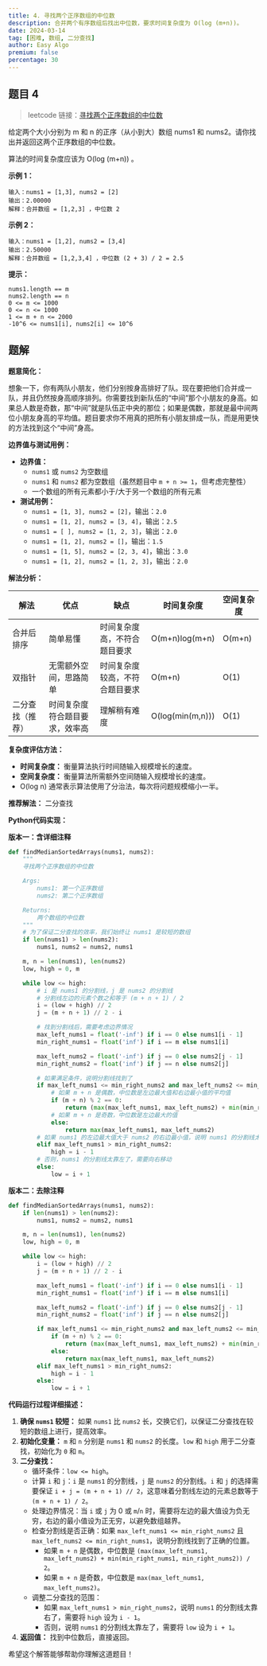 ```yaml
---
title: 4. 寻找两个正序数组的中位数
description: 合并两个有序数组后找出中位数，要求时间复杂度为 O(log (m+n))。
date: 2024-03-14
tag: [困难, 数组, 二分查找]
author: Easy Algo
premium: false
percentage: 30
---
```


## 题目 4

> leetcode 链接：[寻找两个正序数组的中位数](https://leetcode.cn/problems/median-of-two-sorted-arrays/)

给定两个大小分别为 m 和 n 的正序（从小到大）数组 nums1 和 nums2。请你找出并返回这两个正序数组的中位数。

算法的时间复杂度应该为 O(log (m+n)) 。

**示例 1：**
```
输入：nums1 = [1,3], nums2 = [2]
输出：2.00000
解释：合并数组 = [1,2,3] ，中位数 2
```

**示例 2：**
```
输入：nums1 = [1,2], nums2 = [3,4]
输出：2.50000
解释：合并数组 = [1,2,3,4] ，中位数 (2 + 3) / 2 = 2.5
```

**提示：**
```
nums1.length == m
nums2.length == n
0 <= m <= 1000
0 <= n <= 1000
1 <= m + n <= 2000
-10^6 <= nums1[i], nums2[i] <= 10^6
```

## 题解

**题意简化：**

想象一下，你有两队小朋友，他们分别按身高排好了队。现在要把他们合并成一队，并且仍然按身高顺序排列。你需要找到新队伍的“中间”那个小朋友的身高。如果总人数是奇数，那“中间”就是队伍正中央的那位；如果是偶数，那就是最中间两位小朋友身高的平均值。题目要求你不用真的把所有小朋友排成一队，而是用更快的方法找到这个“中间”身高。

**边界值与测试用例：**

*   **边界值：**
    *   `nums1` 或 `nums2` 为空数组
    *   `nums1` 和 `nums2` 都为空数组（虽然题目中 `m + n >= 1`，但考虑完整性）
    *   一个数组的所有元素都小于/大于另一个数组的所有元素
*   **测试用例：**
    *   `nums1 = [1, 3], nums2 = [2]`，输出：`2.0`
    *   `nums1 = [1, 2], nums2 = [3, 4]`，输出：`2.5`
    *   `nums1 = [ ], nums2 = [1, 2, 3]`，输出：`2.0`
    *   `nums1 = [1, 2], nums2 = []`，输出：`1.5`
    *   `nums1 = [1, 5], nums2 = [2, 3, 4]`，输出：`3.0`
    *   `nums1 = [1, 2], nums2 = [1, 2, 3]`，输出：`2.0`

**解法分析：**

| 解法             | 优点                                                                   | 缺点                                                                 | 时间复杂度 | 空间复杂度 |
| ---------------- | -------------------------------------------------------------------- | ------------------------------------------------------------------ | -------- | -------- |
| 合并后排序       | 简单易懂                                                                 | 时间复杂度高，不符合题目要求                                                         | O(m+n)log(m+n) | O(m+n)   |
| 双指针           | 无需额外空间，思路简单                                                               | 时间复杂度较高，不符合题目要求                                                     | O(m+n)   | O(1)     |
| 二分查找（推荐） | 时间复杂度符合题目要求，效率高                                                               | 理解稍有难度                                                               | O(log(min(m,n))) | O(1)     |

**复杂度评估方法：**

*   **时间复杂度：** 衡量算法执行时间随输入规模增长的速度。
*   **空间复杂度：** 衡量算法所需额外空间随输入规模增长的速度。
*   O(log n) 通常表示算法使用了分治法，每次将问题规模缩小一半。

**推荐解法：** 二分查找

**Python代码实现：**

**版本一：含详细注释**

```python
def findMedianSortedArrays(nums1, nums2):
    """
    寻找两个正序数组的中位数

    Args:
        nums1: 第一个正序数组
        nums2: 第二个正序数组

    Returns:
        两个数组的中位数
    """
    # 为了保证二分查找的效率，我们始终让 nums1 是较短的数组
    if len(nums1) > len(nums2):
        nums1, nums2 = nums2, nums1

    m, n = len(nums1), len(nums2)
    low, high = 0, m

    while low <= high:
        # i 是 nums1 的分割线，j 是 nums2 的分割线
        # 分割线左边的元素个数之和等于 (m + n + 1) / 2
        i = (low + high) // 2
        j = (m + n + 1) // 2 - i

        # 找到分割线后，需要考虑边界情况
        max_left_nums1 = float('-inf') if i == 0 else nums1[i - 1]
        min_right_nums1 = float('inf') if i == m else nums1[i]

        max_left_nums2 = float('-inf') if j == 0 else nums2[j - 1]
        min_right_nums2 = float('inf') if j == n else nums2[j]

        # 如果满足条件，说明分割线找到了
        if max_left_nums1 <= min_right_nums2 and max_left_nums2 <= min_right_nums1:
            # 如果 m + n 是偶数，中位数是左边最大值和右边最小值的平均值
            if (m + n) % 2 == 0:
                return (max(max_left_nums1, max_left_nums2) + min(min_right_nums1, min_right_nums2)) / 2
            # 如果 m + n 是奇数，中位数是左边最大的值
            else:
                return max(max_left_nums1, max_left_nums2)
        # 如果 nums1 的左边最大值大于 nums2 的右边最小值，说明 nums1 的分割线太靠右了，需要向左移动
        elif max_left_nums1 > min_right_nums2:
            high = i - 1
        # 否则，nums1 的分割线太靠左了，需要向右移动
        else:
            low = i + 1
```

**版本二：去除注释**

```python
def findMedianSortedArrays(nums1, nums2):
    if len(nums1) > len(nums2):
        nums1, nums2 = nums2, nums1

    m, n = len(nums1), len(nums2)
    low, high = 0, m

    while low <= high:
        i = (low + high) // 2
        j = (m + n + 1) // 2 - i

        max_left_nums1 = float('-inf') if i == 0 else nums1[i - 1]
        min_right_nums1 = float('inf') if i == m else nums1[i]

        max_left_nums2 = float('-inf') if j == 0 else nums2[j - 1]
        min_right_nums2 = float('inf') if j == n else nums2[j]

        if max_left_nums1 <= min_right_nums2 and max_left_nums2 <= min_right_nums1:
            if (m + n) % 2 == 0:
                return (max(max_left_nums1, max_left_nums2) + min(min_right_nums1, min_right_nums2)) / 2
            else:
                return max(max_left_nums1, max_left_nums2)
        elif max_left_nums1 > min_right_nums2:
            high = i - 1
        else:
            low = i + 1
```

**代码运行过程详细描述：**

1.  **确保 `nums1` 较短：** 如果 `nums1` 比 `nums2` 长，交换它们，以保证二分查找在较短的数组上进行，提高效率。
2.  **初始化变量：** `m` 和 `n` 分别是 `nums1` 和 `nums2` 的长度。`low` 和 `high` 用于二分查找，初始化为 `0` 和 `m`。
3.  **二分查找：**
    *   循环条件：`low <= high`。
    *   计算 `i` 和 `j`：`i` 是 `nums1` 的分割线，`j` 是 `nums2` 的分割线。`i` 和 `j` 的选择需要保证 `i + j = (m + n + 1) // 2`，这意味着分割线左边的元素总数等于 `(m + n + 1) / 2`。
    *   处理边界情况：当 `i` 或 `j` 为 0 或 `m`/`n` 时，需要将左边的最大值设为负无穷，右边的最小值设为正无穷，以避免数组越界。
    *   检查分割线是否正确：如果 `max_left_nums1 <= min_right_nums2` 且 `max_left_nums2 <= min_right_nums1`，说明分割线找到了正确的位置。
        *   如果 `m + n` 是偶数，中位数是 `(max(max_left_nums1, max_left_nums2) + min(min_right_nums1, min_right_nums2)) / 2`。
        *   如果 `m + n` 是奇数，中位数是 `max(max_left_nums1, max_left_nums2)`。
    *   调整二分查找的范围：
        *   如果 `max_left_nums1 > min_right_nums2`，说明 `nums1` 的分割线太靠右了，需要将 `high` 设为 `i - 1`。
        *   否则，说明 `nums1` 的分割线太靠左了，需要将 `low` 设为 `i + 1`。
4.  **返回值：** 找到中位数后，直接返回。

希望这个解答能够帮助你理解这道题目！